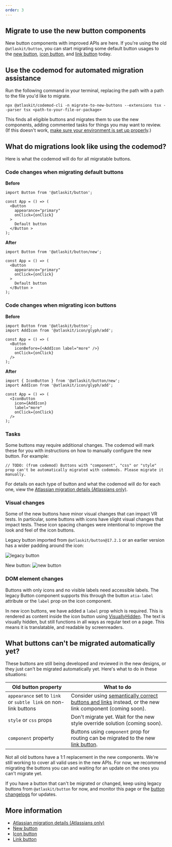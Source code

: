 ```yaml
---
order: 3
---
```




## Migrate to use the new button components

New button components with improved APIs are here. If you're using the old `@atlaskit/button`, you can start migrating some default button usages to the [new button](/components/button/button-new), [icon button](/components/button/icon-button), and [link button](/components/button/link-button) today.

## Use the codemod for automated migration assistance

Run the following command in your terminal, replacing the path with a path to the file you'd like to migrate.

```shell
npx @atlaskit/codemod-cli -n migrate-to-new-buttons --extensions tsx --parser tsx <path-to-your-file-or-package>
```

This finds all eligible buttons and migrates them to use the new components, adding commented tasks for things you may want to review. (If this doesn't work, [make sure your environment is set up properly](/get-started/develop).)

## What do migrations look like using the codemod?

Here is what the codemod will do for all migratable buttons.

### Code changes when migrating default buttons

**Before**

```TSX
import Button from '@atlaskit/button';

const App = () => (
  <Button
    appearance="primary"
    onClick={onClick}
  >
    Default button
  </Button >
);
```

**After**

```TSX
import Button from '@atlaskit/button/new';

const App = () => (
  <Button
    appearance="primary"
    onClick={onClick}
  >
    Default button
  </Button >
);
```

### Code changes when migrating icon buttons

**Before**

```TSX
import Button from '@atlaskit/button';
import AddIcon from '@atlaskit/icon/glyph/add';

const App = () => (
  <Button
    iconBefore={<AddIcon label="more" />}
    onClick={onClick}
  />
);
```

**After**

```TSX
import { IconButton } from '@atlaskit/button/new';
import AddIcon from '@atlaskit/icon/glyph/add';

const App = () => (
  <IconButton
    icon={AddIcon}
    label="more"
    onClick={onClick}
  />
);
```

### Tasks

Some buttons may require additional changes. The codemod will mark these for you with instructions on how to manually configure the new button. For example:

```
// TODO: (from codemod) Buttons with "component", "css" or "style" prop can't be automatically migrated with codemods. Please migrate it manually.
```

For details on each type of button and what the codemod will do for each one, view the [Atlassian migration details (Atlassians only)](https://go.atlassian.com/button-migration-guide).

### Visual changes

Some of the new buttons have minor visual changes that can impact VR tests. In particular, some buttons with icons have slight visual changes that impact tests. These icon spacing changes were intentional to improve the look and feel of the icon buttons.

Legacy button imported from `@atlaskit/button@17.2.1` or an earlier version has a wider padding around the icon:

![legacy button](images/legacy-button.png)

New button:
![new button](images/new-button.png)

### DOM element changes

Buttons with only icons and no visible labels need accessible labels. The legacy Button component supports this through the button `atia-label` attribute or the `label` prop on the icon component.

In new icon buttons, we have added a `label` prop which is required. This is rendered as content inside the icon button using [VisuallyHidden](/components/visually-hidden/examples). The text is visually hidden, but still functions in all ways as regular text on a page.
This means it is translatable, and readable by screenreaders.

## What buttons can't be migrated automatically yet?

These buttons are still being developed and reviewed in the new designs, or they just can't be migrated automatically yet. Here's what to do in these situations:

| Old button property                                             | What to do                                                                                                                                                                                      |
| --------------------------------------------------------------- | ----------------------------------------------------------------------------------------------------------------------------------------------------------------------------------------------- |
| `appearance` set to `link` or `subtle link` on non-link buttons | Consider using [semantically correct buttons and links](/components/button/button-new/usage#use-buttons-for-actions-and-links-for-navigation) instead, or the new link component (coming soon). |
| `style` or `css` props                                          | Don't migrate yet. Wait for the new style override solution (coming soon).                                                                                                                      |
| `component` property                                            | Buttons using `component` prop for routing can be migrated to the new [link button](/components/button/link-button).                                                                            |

<SectionMessage>
  Not all old buttons have a 1:1 replacement in the new components. We're still
  working to cover all valid uses in the new APIs. For now, we recommend
  migrating the buttons you can and waiting for an update on the ones you can't
  migrate yet.
</SectionMessage>

If you have a button that can't be migrated or changed, keep using legacy buttons from `@atlaskit/button` for now, and monitor this page or the [button changelogs](/components/button/changelog) for updates.

## More information

- [Atlassian migration details (Atlassians only)](https://go.atlassian.com/button-migration-guide)
- [New button](/components/button/button-new)
- [Icon button](/components/button/icon-button)
- [Link button](/components/button/link-button)

